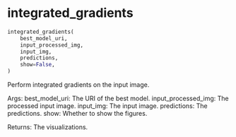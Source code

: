 # integrated_gradients { #onco_derm_ai.integrated_gradients }

```python
integrated_gradients(
    best_model_uri,
    input_processed_img,
    input_img,
    predictions,
    show=False,
)
```

Perform integrated gradients on the input image.

Args:
    best_model_uri: The URI of the best model.
    input_processed_img: The processed input image.
    input_img: The input image.
    predictions: The predictions.
    show: Whether to show the figures.

Returns:
    The visualizations.